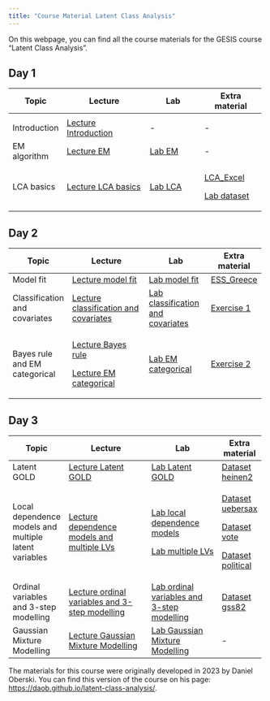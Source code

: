 ```yaml
---
title: "Course Material Latent Class Analysis"
---
```


On this webpage, you can find all the course materials for the GESIS course "Latent Class Analysis".

## Day 1

+--------------+-------------------------------------------------------------------+-----------------------------------------------+-----------------------------------------------+
| Topic        | Lecture                                                           | Lab                                           | Extra material                                |
+==============+===================================================================+===============================================+===============================================+
|              |                                                                   |                                               |                                               |
+--------------+-------------------------------------------------------------------+-----------------------------------------------+-----------------------------------------------+
| Introduction | [Lecture Introduction](Lectures/Day_1/1_Lecture_introduction.pdf) | \-                                            | \-                                            |
+--------------+-------------------------------------------------------------------+-----------------------------------------------+-----------------------------------------------+
| EM algorithm | [Lecture EM](/Lectures/Day_1/2_Lecture_LPA_EM.pdf)                | [Lab EM](/Labs/Day_1/Lab_EM/3_Lab_EM.qmd)     | \-                                            |
+--------------+-------------------------------------------------------------------+-----------------------------------------------+-----------------------------------------------+
| LCA basics   | [Lecture LCA basics](/Lectures/Day_1/3_Lecture_LCA.pdf)           | [Lab LCA](/Labs/Day_1/Lab_LCA/5_Exercise.qmd) | [LCA_Excel](/Extra/Day_1/antirel2.xlsx)       |
|              |                                                                   |                                               |                                               |
|              |                                                                   |                                               | [Lab dataset](/Extra/Day_1/antireli_data.csv) |
+--------------+-------------------------------------------------------------------+-----------------------------------------------+-----------------------------------------------+

## Day 2

+-------------------------------+--------------------------------------------------------------------------------------------------+------------------------------------------------------------------+------------------------------------------------------+
| Topic                         | Lecture                                                                                          | Lab                                                              | Extra material                                       |
+===============================+==================================================================================================+==================================================================+======================================================+
| Model fit                     | [Lecture model fit](/Lectures/Day_2/1_Lecture_model_fit.pdf)                                     | [Lab model fit](/Labs/Day_2/Lab_1/2_Lab.qmd)                     | [ESS_Greece](/Extra/Day_2/ess_greece.csv.gz)         |
+-------------------------------+--------------------------------------------------------------------------------------------------+------------------------------------------------------------------+------------------------------------------------------+
| Classification and covariates | [Lecture classification and covariates](/Lectures/Day_2/2_Lecture_classification_covariates.pdf) | [Lab classification and covariates](/Labs/Day_2/Lab_2/4_Lab.qmd) | [Exercise 1](/Extra/Day_2/Exercise_1/5_Exercise.qmd) |
+-------------------------------+--------------------------------------------------------------------------------------------------+------------------------------------------------------------------+------------------------------------------------------+
| Bayes rule and EM categorical | [Lecture Bayes rule](/Lectures/Day_2/3_Lecture_bayes_rule.pdf)                                   | [Lab EM categorical](/Labs/Day_2/Lab_3/8_Lab.qmd)                | [Exercise 2](/Extra/Day_2/Exercise_2/9_Exercise.qmd) |
|                               |                                                                                                  |                                                                  |                                                      |
|                               | [Lecture EM categorical](/Lectures/Day_2/4_Lecture_EM_categorical.pdf)                           |                                                                  |                                                      |
+-------------------------------+--------------------------------------------------------------------------------------------------+------------------------------------------------------------------+------------------------------------------------------+

## Day 3

+-------------------------------------------------------+---------------------------------------------------------------------------------------------+--------------------------------------------------------------------------------+-------------------------------------------------+
| Topic                                                 | Lecture                                                                                     | Lab                                                                            | Extra material                                  |
+=======================================================+=============================================================================================+================================================================================+=================================================+
| Latent GOLD                                           | [Lecture Latent GOLD](/Lectures/Day_3/1_Lecture_LG.pdf)                                     | [Lab Latent GOLD](/Labs/Day_3/Lab1/2_LAB_introLG.qmd)                          | [Dataset heinen2](/Extra/Day_3/heinen2.sav)     |
+-------------------------------------------------------+---------------------------------------------------------------------------------------------+--------------------------------------------------------------------------------+-------------------------------------------------+
| Local dependence models and multiple latent variables | [Lecture dependence models and multiple LVs](/Lectures/Day_3/2_Lecture_extensions1.pdf)     | [Lab local dependence models](Labs/Day_3/Lab2/4_Lab_dependency.qmd)            | [Dataset uebersax](/Extra/Day_3/uebersax.tab)   |
|                                                       |                                                                                             |                                                                                |                                                 |
|                                                       |                                                                                             | [Lab multiple LVs](/Labs/Day_3/Lab2/4_Lab_multiple.qmd)                        | [Dataset vote](/Extra/Day_3/vote.dat)           |
|                                                       |                                                                                             |                                                                                |                                                 |
|                                                       |                                                                                             |                                                                                | [Dataset political](/Extra/Day_3/political.sav) |
+-------------------------------------------------------+---------------------------------------------------------------------------------------------+--------------------------------------------------------------------------------+-------------------------------------------------+
| Ordinal variables and 3-step modelling                | [Lecture ordinal variables and 3-step modelling](/Lectures/Day_3/2_Lecture_extensions2.pdf) | [Lab ordinal variables and 3-step modelling](/Labs/Day_3/Lab3/6_Lab_3step.qmd) | [Dataset gss82](/Extra/Day_3/gss82.sav)         |
+-------------------------------------------------------+---------------------------------------------------------------------------------------------+--------------------------------------------------------------------------------+-------------------------------------------------+
| Gaussian Mixture Modelling                            | [Lecture Gaussian Mixture Modelling](/Lectures/Day_3/4_Lecture_GMM.pdf)                     | [Lab Gaussian Mixture Modelling](/Labs/Day_3/Lab4/8_Lab_mclust.qmd)            | \-                                              |
+-------------------------------------------------------+---------------------------------------------------------------------------------------------+--------------------------------------------------------------------------------+-------------------------------------------------+

The materials for this course were originally developed in 2023 by Daniel Oberski. You can find this version of the course on his page: <https://daob.github.io/latent-class-analysis/>.
